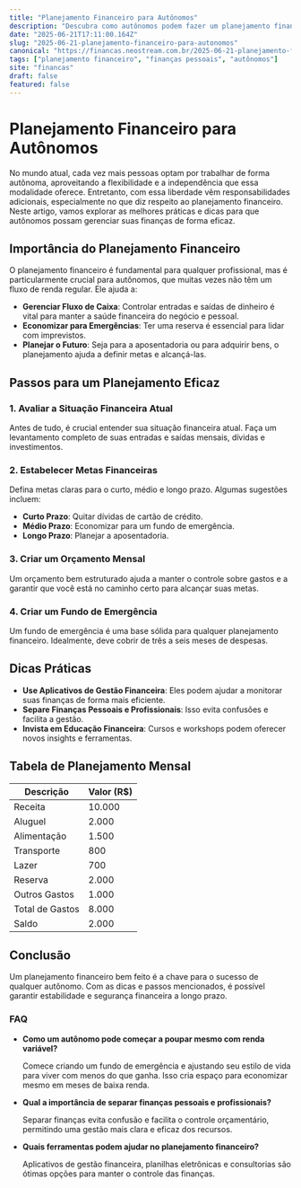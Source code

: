 ```yaml
---
title: "Planejamento Financeiro para Autônomos"
description: "Descubra como autônomos podem fazer um planejamento financeiro eficaz para garantir estabilidade e crescimento financeiro."
date: "2025-06-21T17:11:00.164Z"
slug: "2025-06-21-planejamento-financeiro-para-autonomos"
canonical: "https://financas.neostream.com.br/2025-06-21-planejamento-financeiro-para-autonomos"
tags: ["planejamento financeiro", "finanças pessoais", "autônomos"]
site: "financas"
draft: false
featured: false
---
```


# Planejamento Financeiro para Autônomos

No mundo atual, cada vez mais pessoas optam por trabalhar de forma autônoma, aproveitando a flexibilidade e a independência que essa modalidade oferece. Entretanto, com essa liberdade vêm responsabilidades adicionais, especialmente no que diz respeito ao planejamento financeiro. Neste artigo, vamos explorar as melhores práticas e dicas para que autônomos possam gerenciar suas finanças de forma eficaz.

## Importância do Planejamento Financeiro

O planejamento financeiro é fundamental para qualquer profissional, mas é particularmente crucial para autônomos, que muitas vezes não têm um fluxo de renda regular. Ele ajuda a:

- **Gerenciar Fluxo de Caixa**: Controlar entradas e saídas de dinheiro é vital para manter a saúde financeira do negócio e pessoal.
- **Economizar para Emergências**: Ter uma reserva é essencial para lidar com imprevistos.
- **Planejar o Futuro**: Seja para a aposentadoria ou para adquirir bens, o planejamento ajuda a definir metas e alcançá-las.

## Passos para um Planejamento Eficaz

### 1. Avaliar a Situação Financeira Atual

Antes de tudo, é crucial entender sua situação financeira atual. Faça um levantamento completo de suas entradas e saídas mensais, dívidas e investimentos.

### 2. Estabelecer Metas Financeiras

Defina metas claras para o curto, médio e longo prazo. Algumas sugestões incluem:

- **Curto Prazo**: Quitar dívidas de cartão de crédito.
- **Médio Prazo**: Economizar para um fundo de emergência.
- **Longo Prazo**: Planejar a aposentadoria.

### 3. Criar um Orçamento Mensal

Um orçamento bem estruturado ajuda a manter o controle sobre gastos e a garantir que você está no caminho certo para alcançar suas metas.

### 4. Criar um Fundo de Emergência

Um fundo de emergência é uma base sólida para qualquer planejamento financeiro. Idealmente, deve cobrir de três a seis meses de despesas.

## Dicas Práticas

- **Use Aplicativos de Gestão Financeira**: Eles podem ajudar a monitorar suas finanças de forma mais eficiente.
- **Separe Finanças Pessoais e Profissionais**: Isso evita confusões e facilita a gestão.
- **Invista em Educação Financeira**: Cursos e workshops podem oferecer novos insights e ferramentas.

## Tabela de Planejamento Mensal

| Descrição       | Valor (R$) |
|-----------------|------------|
| Receita         | 10.000     |
| Aluguel         | 2.000      |
| Alimentação     | 1.500      |
| Transporte      | 800        |
| Lazer           | 700        |
| Reserva         | 2.000      |
| Outros Gastos   | 1.000      |
| Total de Gastos | 8.000      |
| Saldo           | 2.000      |

## Conclusão

Um planejamento financeiro bem feito é a chave para o sucesso de qualquer autônomo. Com as dicas e passos mencionados, é possível garantir estabilidade e segurança financeira a longo prazo.

### FAQ

- **Como um autônomo pode começar a poupar mesmo com renda variável?**

  Comece criando um fundo de emergência e ajustando seu estilo de vida para viver com menos do que ganha. Isso cria espaço para economizar mesmo em meses de baixa renda.

- **Qual a importância de separar finanças pessoais e profissionais?**

  Separar finanças evita confusão e facilita o controle orçamentário, permitindo uma gestão mais clara e eficaz dos recursos.

- **Quais ferramentas podem ajudar no planejamento financeiro?**

  Aplicativos de gestão financeira, planilhas eletrônicas e consultorias são ótimas opções para manter o controle das finanças.